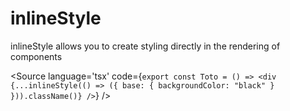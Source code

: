 
# inlineStyle

inlineStyle allows you to create styling directly in the rendering of components

<Source
  language='tsx'
  code={`export const Toto = () => <div {...inlineStyle(() => ({ base: { backgroundColor: "black" } })).className()} />`}
/>

